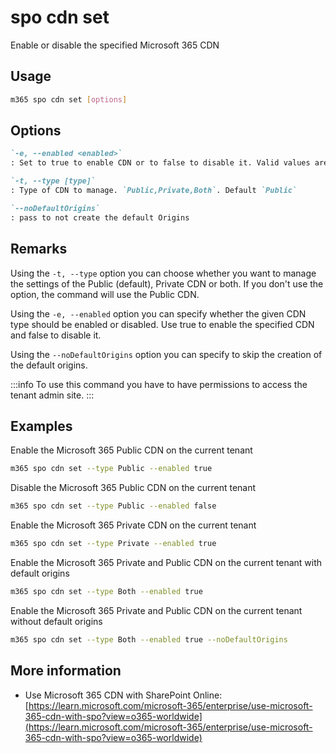 
# spo cdn set

Enable or disable the specified Microsoft 365 CDN

## Usage

```sh
m365 spo cdn set [options]
```

## Options

```md defintion-list
`-e, --enabled <enabled>`
: Set to true to enable CDN or to false to disable it. Valid values are `true,false`

`-t, --type [type]`
: Type of CDN to manage. `Public,Private,Both`. Default `Public`

`--noDefaultOrigins`
: pass to not create the default Origins
```

<Global />

## Remarks

Using the `-t, --type` option you can choose whether you want to manage the settings of the Public (default), Private CDN or both. If you don't use the option, the command will use the Public CDN.

Using the `-e, --enabled` option you can specify whether the given CDN type should be enabled or disabled. Use true to enable the specified CDN and false to disable it.

Using the `--noDefaultOrigins` option you can specify to skip the creation of the default origins.

:::info
To use this command you have to have permissions to access the tenant admin site.
:::

## Examples

Enable the Microsoft 365 Public CDN on the current tenant

```sh
m365 spo cdn set --type Public --enabled true
```

Disable the Microsoft 365 Public CDN on the current tenant

```sh
m365 spo cdn set --type Public --enabled false
```

Enable the Microsoft 365 Private CDN on the current tenant

```sh
m365 spo cdn set --type Private --enabled true
```

Enable the Microsoft 365 Private and Public CDN on the current tenant with default origins

```sh
m365 spo cdn set --type Both --enabled true
```

Enable the Microsoft 365 Private and Public CDN on the current tenant without default origins

```sh
m365 spo cdn set --type Both --enabled true --noDefaultOrigins
```

## More information

- Use Microsoft 365 CDN with SharePoint Online: [https://learn.microsoft.com/microsoft-365/enterprise/use-microsoft-365-cdn-with-spo?view=o365-worldwide](https://learn.microsoft.com/microsoft-365/enterprise/use-microsoft-365-cdn-with-spo?view=o365-worldwide)
